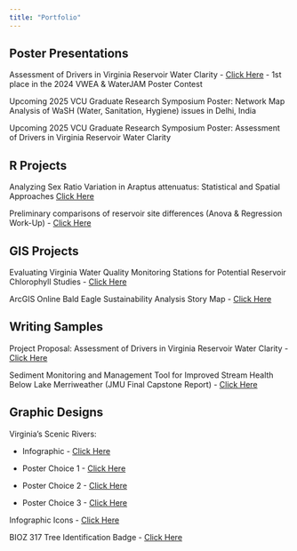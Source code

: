 ```yaml
---
title: "Portfolio"
---
```


## Poster Presentations

Assessment of Drivers in Virginia Reservoir Water Clarity - <a href="Poster.pdf" target="_blank">Click Here</a> - 1st place in the 2024 VWEA & WaterJAM Poster Contest

Upcoming 2025 VCU Graduate Research Symposium Poster: Network Map Analysis of WaSH (Water, Sanitation, Hygiene) issues in Delhi, India

Upcoming 2025 VCU Graduate Research Symposium Poster: Assessment of Drivers in Virginia Reservoir Water Clarity

## R Projects

Analyzing Sex Ratio Variation in Araptus attenuatus: Statistical and Spatial Approaches <a href="https://barnettj8.github.io/ENVS-543/Markdown/Barnett_FinalWritten.html" target="_blank">Click Here</a>

Preliminary comparisons of reservoir site differences (Anova & Regression Work-Up) - <a href=" https://barnettj8.github.io/ENVS-543/Markdown/Thesis_ANOVA.html" target="_blank">Click Here</a>

## GIS Projects

Evaluating Virginia Water Quality Monitoring Stations for Potential Reservoir Chlorophyll Studies - <a href="GISPaper.pdf" target="_blank">Click Here</a>

ArcGIS Online Bald Eagle Sustainability Analysis Story Map - <a href="https://storymaps.arcgis.com/stories/e1f8cc9297ba47668ac7c00dda5ebb67" target="_blank">Click Here</a>

## Writing Samples

Project Proposal: Assessment of Drivers in Virginia Reservoir Water Clarity - <a href="Proposal.pdf" target="_blank">Click Here</a>

Sediment Monitoring and Management Tool for Improved Stream Health Below Lake Merriweather (JMU Final Capstone Report) - <a href="Capstone.pdf" target="_blank">Click Here</a>

## Graphic Designs

Virginia's Scenic Rivers:

-   Infographic - <a href="Barnett_Infographic.png" target="_blank">Click Here</a><br>

-   Poster Choice 1 - <a href="option3.png" target="_blank">Click Here</a><br>

-   Poster Choice 2 - <a href="option1.png " target="_blank">Click Here</a><br>

-   Poster Choice 3 - <a href="option2.png " target="_blank">Click Here</a>

Infographic Icons - <a href="icons.png" target="_blank">Click Here</a>

BIOZ 317 Tree Identification Badge - <a href="TreeID.png" target="_blank">Click Here</a>
